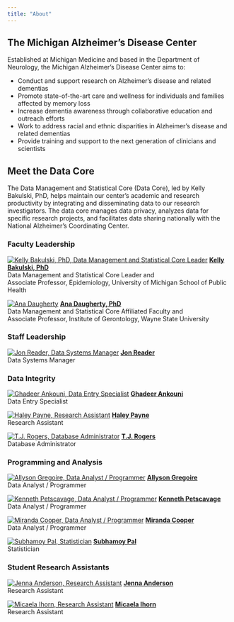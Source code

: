 ```yaml
---
title: "About"
---
```


## The Michigan Alzheimer's Disease Center

Established at Michigan Medicine and based in the Department of Neurology, the Michigan Alzheimer’s Disease Center aims to:

* Conduct and support research on Alzheimer’s disease and related dementias
* Promote state-of-the-art care and wellness for individuals and families affected by memory loss
* Increase dementia awareness through collaborative education and outreach efforts
* Work to address racial and ethnic disparities in Alzheimer’s disease and related dementias
* Provide training and support to the next generation of clinicians and scientists

## Meet the Data Core

The Data Management and Statistical Core (Data Core), led by Kelly Bakulski, PhD, helps maintain our center's academic and research productivity by integrating and disseminating data to our research investigators. The data core manages data privacy, analyzes data for specific research projects, and facilitates data sharing nationally with the National Alzheimer’s Coordinating Center.

::: {.grid}

::: {.g-col-4}
### **Faculty Leadership**
:::

::: {.g-col-4}
[![Kelly Bakulski, PhD, Data Management and Statistical Core Leader](assets/images/bakulski_kelly.png)](assets/team_bios/kelly_bakulski.qmd)
[**Kelly Bakulski, PhD**](assets/team_bios/kelly_bakulski.qmd)    
Data Management and Statistical Core Leader and    
Associate Professor, Epidemiology, University of Michigan School of Public Health    
:::

::: {.g-col-4}
[![Ana Daugherty](assets/images/daugherty_ana.jpg)](assets/team_bios/ana_daugherty.qmd)
[**Ana Daugherty, PhD**](assets/team_bios/ana_daugherty.qmd)    
Data Management and Statistical Core Affiliated Faculty and    
Associate Professor, Institute of Gerontology, Wayne State University     
:::

::: {.g-col-4}
### **Staff Leadership**
:::

::: {.g-col-4}
[![Jon Reader, Data Systems Manager](assets/images/Reader_Jon.jpg)](assets/team_bios/jon_reader.qmd)
[**Jon Reader**](assets/team_bios/jon_reader.qmd)    
Data Systems Manager
:::

::: {.g-col-4}
:::

::: {.g-col-4}
### **Data Integrity**
:::

::: {.g-col-4}
[![Ghadeer Ankouni, Data Entry Specialist](assets/images/Ankouni_Ghadeer.jpg)](assets/team_bios/ghadeer_ankouni.qmd)
[**Ghadeer Ankouni**](assets/team_bios/ghadeer_ankouni.qmd)      
Data Entry Specialist
:::


::: {.g-col-4}
[![Haley Payne, Research Assistant](assets/images/Payne_Haley.jpg)](assets/team_bios/haley_payne.qmd)
[**Haley Payne**](assets/team_bios/haley_payne.qmd)      
Research Assistant
:::

::: {.g-col-4}
:::

::: {.g-col-4}
[![T.J. Rogers, Database Administrator](assets/images/Rogers_Tajuan.jpg)](assets/team_bios/tj_rogers.qmd)
[**T.J. Rogers**](assets/team_bios/tj_rogers.qmd)      
Database Administrator   
:::

::: {.g-col-4}
:::

::: {.g-col-4}
### **Programming and Analysis**
:::

::: {.g-col-4}
[![Allyson Gregoire, Data Analyst / Programmer](assets/images/Gregoire_Allyson.jpg)](assets/team_bios/allyson_gregoire.qmd)
[**Allyson Gregoire**](assets/team_bios/allyson_gregoire.qmd)    
Data Analyst / Programmer
:::

::: {.g-col-4}
[![Kenneth Petscavage, Data Analyst / Programmer](assets/images/Petscavage_Kenny.jpg)](assets/team_bios/kenneth_petscavage.qmd)
[**Kenneth Petscavage**](assets/team_bios/kenneth_petscavage.qmd)      
Data Analyst / Programmer
:::

::: {.g-col-4}
:::

::: {.g-col-4}
[![Miranda Cooper, Data Analyst / Programmer](assets/images/Cooper_Miranda.jpg)](assets/team_bios/miranda_cooper.qmd)
[**Miranda Cooper**](assets/team_bios/miranda_cooper.qmd)      
Data Analyst / Programmer
:::

::: {.g-col-4}
[![Subhamoy Pal, Statistician](assets/images/Pal_Subhamoy.jpg)](assets/team_bios/subhamoy_pal.qmd)
[**Subhamoy Pal**](assets/team_bios/subhamoy_pal.qmd)      
Statistician
:::

::: {.g-col-4}
### **Student Research Assistants**
:::

::: {.g-col-4}
[![Jenna Anderson, Research Assistant](assets/images/Anderson_Jenna2.jpg)](assets/team_bios/jenna_anderson.qmd)
[**Jenna Anderson**](assets/team_bios/jenna_anderson.qmd)     
Research Assistant
:::

::: {.g-col-4}
[![Micaela Ihorn, Research Assistant](assets/images/portrait_placeholder.png)](assets/team_bios/micaela_ihorn.qmd)
[**Micaela Ihorn**](assets/team_bios/micaela_ihorn.qmd)      
Research Assistant
:::

:::